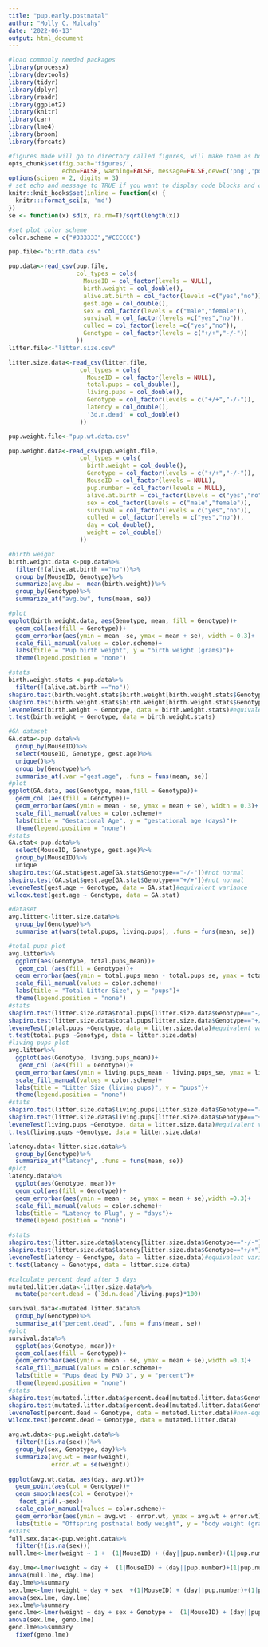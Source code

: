 ```yaml
---
title: "pup.early.postnatal"
author: "Molly C. Mulcahy"
date: '2022-06-13'
output: html_document
---
```


```r
#load commonly needed packages
library(processx)
library(devtools)
library(tidyr)
library(dplyr)
library(readr)
library(ggplot2)
library(knitr)
library(car)
library(lme4)
library(broom)
library(forcats)

#figures made will go to directory called figures, will make them as both png and pdf files 
opts_chunk$set(fig.path='figures/',
               echo=FALSE, warning=FALSE, message=FALSE,dev=c('png','pdf'))
options(scipen = 2, digits = 3)
# set echo and message to TRUE if you want to display code blocks and code output respectively
knitr::knit_hooks$set(inline = function(x) {
  knitr:::format_sci(x, 'md')
})
se <- function(x) sd(x, na.rm=T)/sqrt(length(x))

#set plot color scheme
color.scheme = c("#333333","#CCCCCC")
```


```r
pup.file<-"birth.data.csv"

pup.data<-read_csv(pup.file,
                   col_types = cols(
                     MouseID = col_factor(levels = NULL),
                     birth.weight = col_double(),
                     alive.at.birth = col_factor(levels =c("yes","no")),
                     gest.age = col_double(),
                     sex = col_factor(levels = c("male","female")),
                     survival = col_factor(levels =c("yes","no")),
                     culled = col_factor(levels =c("yes","no")),
                     Genotype = col_factor(levels = c("+/+","-/-"))
                   ))
litter.file<-"litter.size.csv"

litter.size.data<-read_csv(litter.file,
                    col_types = cols(
                      MouseID = col_factor(levels = NULL),
                      total.pups = col_double(),
                      living.pups = col_double(),
                      Genotype = col_factor(levels = c("+/+","-/-")),
                      latency = col_double(),
                      '3d.n.dead' = col_double()
                    ))

pup.weight.file<-"pup.wt.data.csv"

pup.weight.data<-read_csv(pup.weight.file,
                    col_types = cols(
                      birth.weight = col_double(),
                      Genotype = col_factor(levels = c("+/+","-/-")),
                      MouseID = col_factor(levels = NULL),
                      pup.number = col_factor(levels = NULL),
                      alive.at.birth = col_factor(levels = c("yes","no")),
                      sex = col_factor(levels = c("male","female")),
                      survival = col_factor(levels = c("yes","no")),
                      culled = col_factor(levels = c("yes","no")),
                      day = col_double(),
                      weight = col_double()
                    ))
```


```r
#birth weight
birth.weight.data <-pup.data%>%
  filter(!(alive.at.birth =="no"))%>%
  group_by(MouseID, Genotype)%>%
  summarize(avg.bw =  mean(birth.weight))%>%
  group_by(Genotype)%>%
  summarize_at("avg.bw", funs(mean, se))

#plot
ggplot(birth.weight.data, aes(Genotype, mean, fill = Genotype))+
  geom_col(aes(fill = Genotype))+
  geom_errorbar(aes(ymin = mean -se, ymax = mean + se), width = 0.3)+
  scale_fill_manual(values = color.scheme)+
  labs(title = "Pup birth weight", y = "birth weight (grams)")+
  theme(legend.position = "none")

#stats
birth.weight.stats <-pup.data%>%
  filter(!(alive.at.birth =="no"))
shapiro.test(birth.weight.stats$birth.weight[birth.weight.stats$Genotype=="-/-"])#normal
shapiro.test(birth.weight.stats$birth.weight[birth.weight.stats$Genotype=="+/+"])#normal
leveneTest(birth.weight ~ Genotype, data = birth.weight.stats)#equivalent variance
t.test(birth.weight ~ Genotype, data = birth.weight.stats)
```


```r
#GA dataset 
GA.data<-pup.data%>%
  group_by(MouseID)%>%
  select(MouseID, Genotype, gest.age)%>%
  unique()%>%
  group_by(Genotype)%>%
  summarise_at(.var ="gest.age", .funs = funs(mean, se))
#plot
ggplot(GA.data, aes(Genotype, mean,fill = Genotype))+
  geom_col (aes(fill = Genotype))+
  geom_errorbar(aes(ymin = mean - se, ymax = mean + se), width = 0.3)+
  scale_fill_manual(values = color.scheme)+
  labs(title = "Gestational Age", y = "gestational age (days)")+
  theme(legend.position = "none")
#stats
GA.stat<-pup.data%>%
  select(MouseID, Genotype, gest.age)%>%
  group_by(MouseID)%>%
  unique
shapiro.test(GA.stat$gest.age[GA.stat$Genotype=="-/-"])#not normal
shapiro.test(GA.stat$gest.age[GA.stat$Genotype=="+/+"])#not normal
leveneTest(gest.age ~ Genotype, data = GA.stat)#equivalent variance
wilcox.test(gest.age ~ Genotype, data = GA.stat)
```


```r
#dataset
avg.litter<-litter.size.data%>%
  group_by(Genotype)%>%
  summarise_at(vars(total.pups, living.pups), .funs = funs(mean, se))

#total pups plot
avg.litter%>%
  ggplot(aes(Genotype, total.pups_mean))+
   geom_col (aes(fill = Genotype))+
  geom_errorbar(aes(ymin = total.pups_mean - total.pups_se, ymax = total.pups_mean + total.pups_se), width = 0.3)+
  scale_fill_manual(values = color.scheme)+
  labs(title = "Total Litter Size", y = "pups")+
  theme(legend.position = "none")
#stats
shapiro.test(litter.size.data$total.pups[litter.size.data$Genotype=="-/-"])#normal
shapiro.test(litter.size.data$total.pups[litter.size.data$Genotype=="+/+"])#normal
leveneTest(total.pups ~Genotype, data = litter.size.data)#equivalent variance
t.test(total.pups ~Genotype, data = litter.size.data)
#living pups plot
avg.litter%>%
  ggplot(aes(Genotype, living.pups_mean))+
   geom_col (aes(fill = Genotype))+
  geom_errorbar(aes(ymin = living.pups_mean - living.pups_se, ymax = living.pups_mean + living.pups_se), width = 0.3)+
  scale_fill_manual(values = color.scheme)+
  labs(title = "Litter Size (living pups)", y = "pups")+
  theme(legend.position = "none")
#stats
shapiro.test(litter.size.data$living.pups[litter.size.data$Genotype=="-/-"])#normal
shapiro.test(litter.size.data$living.pups[litter.size.data$Genotype=="+/+"])#normal
leveneTest(living.pups ~Genotype, data = litter.size.data)#equivalent variance
t.test(living.pups ~Genotype, data = litter.size.data)
```


```r
latency.data<-litter.size.data%>%
  group_by(Genotype)%>%
  summarise_at("latency", .funs = funs(mean, se))
#plot
latency.data%>%
  ggplot(aes(Genotype, mean))+
  geom_col(aes(fill = Genotype))+
  geom_errorbar(aes(ymin = mean - se, ymax = mean + se),width =0.3)+
  scale_fill_manual(values = color.scheme)+
  labs(title = "Latency to Plug", y = "days")+
  theme(legend.position = "none")

#stats
shapiro.test(litter.size.data$latency[litter.size.data$Genotype=="-/-"])#normal
shapiro.test(litter.size.data$latency[litter.size.data$Genotype=="+/+"])#normal
leveneTest(latency ~ Genotype, data = litter.size.data)#equivalent variance
t.test(latency ~ Genotype, data = litter.size.data)
```


```r
#calculate percent dead after 3 days
mutated.litter.data<-litter.size.data%>%
  mutate(percent.dead = (`3d.n.dead`/living.pups)*100)

survival.data<-mutated.litter.data%>%
  group_by(Genotype)%>%
  summarise_at("percent.dead", .funs = funs(mean, se))
#plot
survival.data%>%
  ggplot(aes(Genotype, mean))+
  geom_col(aes(fill = Genotype))+
  geom_errorbar(aes(ymin = mean - se, ymax = mean + se),width =0.3)+
  scale_fill_manual(values = color.scheme)+
  labs(title = "Pups dead by PND 3", y = "percent")+
  theme(legend.position = "none")
#stats
shapiro.test(mutated.litter.data$percent.dead[mutated.litter.data$Genotype=="-/-"])#not normal
shapiro.test(mutated.litter.data$percent.dead[mutated.litter.data$Genotype=="+/+"])#not normal
leveneTest(percent.dead ~ Genotype, data = mutated.litter.data)#non-equivalent variance
wilcox.test(percent.dead ~ Genotype, data = mutated.litter.data)
```


```r
avg.wt.data<-pup.weight.data%>%
  filter(!(is.na(sex)))%>%
  group_by(sex, Genotype, day)%>%
  summarize(avg.wt = mean(weight),
            error.wt = se(weight))
  
ggplot(avg.wt.data, aes(day, avg.wt))+
  geom_point(aes(col = Genotype))+
  geom_smooth(aes(col = Genotype))+
   facet_grid(.~sex)+
  scale_color_manual(values = color.scheme)+
  geom_errorbar(aes(ymin = avg.wt - error.wt, ymax = avg.wt + error.wt), width = 0.3)+
  labs(title = "Offspring postnatal body weight", y = "body weight (grams)")
#stats
full.sex.data<-pup.weight.data%>%
  filter(!(is.na(sex)))
null.lme<-lmer(weight ~ 1 +  (1|MouseID) + (day||pup.number)+(1|pup.number), data = full.sex.data)

day.lme<-lmer(weight ~ day +  (1|MouseID) + (day||pup.number)+(1|pup.number), data = full.sex.data)
anova(null.lme, day.lme)
day.lme%>%summary
sex.lme<-lmer(weight ~ day + sex  +(1|MouseID) + (day||pup.number)+(1|pup.number), data = full.sex.data)
anova(sex.lme, day.lme)
sex.lme%>%summary
geno.lme<-lmer(weight ~ day + sex + Genotype +  (1|MouseID) + (day||pup.number)+(1|pup.number), data = full.sex.data)
anova(sex.lme, geno.lme)
geno.lme%>%summary
  fixef(geno.lme)            
```